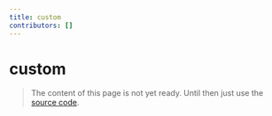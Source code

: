 ```yaml
---
title: custom
contributors: []
---
```


# custom

> The content of this page is not yet ready. Until then just use the [source code](https://github.com/fabian-hiller/valibot/blob/main/library/src/validations/custom/custom.ts).
